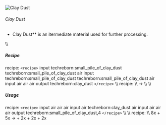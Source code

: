 ![Clay Dust](/mods/techreborn/clay_dust.png)

###### Clay Dust

- Clay Dust** is an itermediate material used for further
        processing.

\\\\

##### Recipe

<Mcitem id="minecraft:crafting_table"/> recipe:
`<recipe>` input techreborn:small_pile_of_clay_dust
techreborn:small_pile_of_clay_dust air input
techreborn:small_pile_of_clay_dust techreborn:small_pile_of_clay_dust
air input air air air output techreborn:clay_dust `</recipe>`
\\\\ <Mcitem id="techreborn:grinder"/> recipe: \\\\
<Mcitem id="minecraft:clay_item"/> -\>
<Mcitem id="techreborn:clay_dust"/> \\\\ \\\\

##### Usage

<Mcitem id="minecraft:crafting_table"/> recipe:
`<recipe>` input air air air input air techreborn:clay_dust air
input air air air output techreborn:small_pile_of_clay_dust,4
`</recipe>` \\\\ \\\\
<Mcitem id="techreborn:industrial_electrolyzer"/>
recipe: \\\\ 8x<Mcitem id="techreborn:clay_dust"/> +
5x<Mcitem id="techreborn:empty_cell"/> -\>
<Mcitem id="techreborn:lithium_cell"/> +
2x<Mcitem id="techreborn:silicon_cell"/> +
2x<Mcitem id="techreborn:aluminium_dust"/> +
2x<Mcitem id="techreborn:sodium_cell"/>
